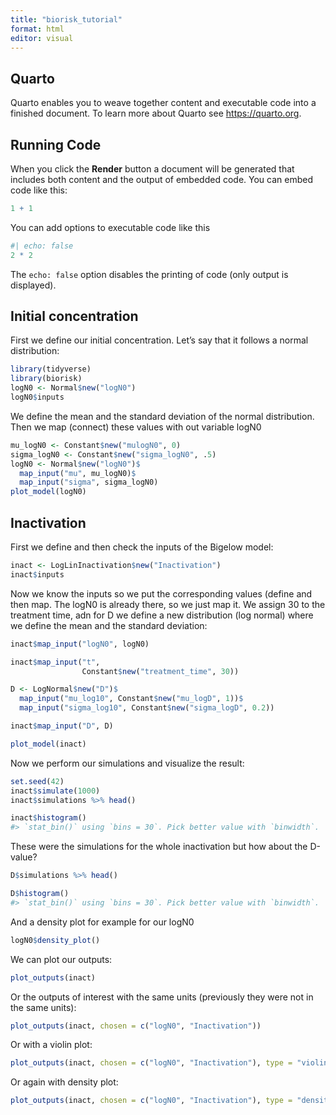 ```yaml
---
title: "biorisk_tutorial"
format: html
editor: visual
---
```


## Quarto

Quarto enables you to weave together content and executable code into a finished document. To learn more about Quarto see <https://quarto.org>.

## Running Code

When you click the **Render** button a document will be generated that includes both content and the output of embedded code. You can embed code like this:

```r
1 + 1
```

You can add options to executable code like this

```r
#| echo: false
2 * 2
```

The `echo: false` option disables the printing of code (only output is displayed).

## Initial concentration

First we define our initial concentration. Let's say that it follows a normal distribution:

```r
library(tidyverse)
library(biorisk)
logN0 <- Normal$new("logN0")
logN0$inputs

```

We define the mean and the standard deviation of the normal distribution. Then we map (connect) these values with out variable logN0
```r
mu_logN0 <- Constant$new("mulogN0", 0)
sigma_logN0 <- Constant$new("sigma_logN0", .5)
logN0 <- Normal$new("logN0")$
  map_input("mu", mu_logN0)$
  map_input("sigma", sigma_logN0)
plot_model(logN0)

```

## Inactivation

First we define and then check the inputs of the Bigelow model:
```r
inact <- LogLinInactivation$new("Inactivation")
inact$inputs
```
Now we know the inputs so we put the corresponding values (define and then map. The logN0 is already there, so we just map it. We assign 30 to the treatment time, adn for D we define a new distribution (log normal) where we define the mean and the standard deviation:

```r
inact$map_input("logN0", logN0)

inact$map_input("t",
                Constant$new("treatment_time", 30))

D <- LogNormal$new("D")$
  map_input("mu_log10", Constant$new("mu_logD", 1))$
  map_input("sigma_log10", Constant$new("sigma_logD", 0.2))

inact$map_input("D", D)

plot_model(inact)
```

Now we perform our simulations and visualize the result:

```r
set.seed(42)
inact$simulate(1000)
inact$simulations %>% head()
```

```r
inact$histogram()
#> `stat_bin()` using `bins = 30`. Pick better value with `binwidth`.
```

These were the simulations for the whole inactivation but how about the D-value?
```r
D$simulations %>% head()
```

```r
D$histogram()
#> `stat_bin()` using `bins = 30`. Pick better value with `binwidth`.
```
And a density plot for example for our logN0

```R
logN0$density_plot()
```

We can plot our outputs:

```r
plot_outputs(inact)
```

Or the outputs of interest with the same units (previously they were not in the same units):

```r
plot_outputs(inact, chosen = c("logN0", "Inactivation"))

```
Or with a violin plot:

```r
plot_outputs(inact, chosen = c("logN0", "Inactivation"), type = "violin")
```
Or again with density plot:

```r
plot_outputs(inact, chosen = c("logN0", "Inactivation"), type = "density")
```

